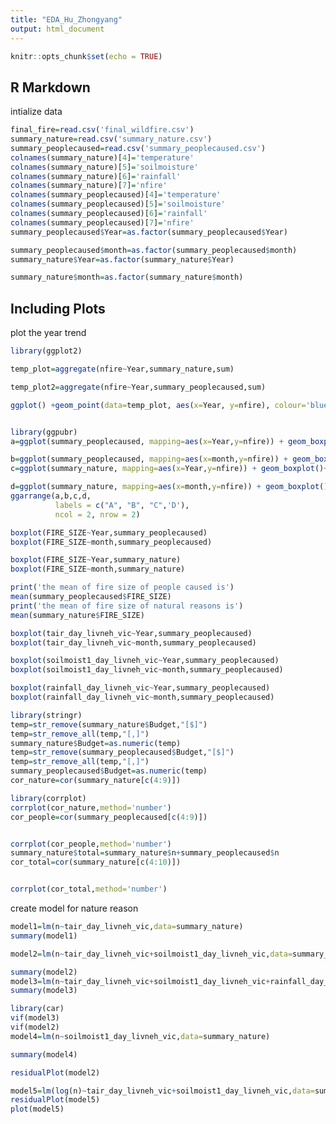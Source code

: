 ```yaml
---
title: "EDA_Hu_Zhongyang"
output: html_document
---
```


```r
knitr::opts_chunk$set(echo = TRUE)
```

## R Markdown

intialize data

```r
final_fire=read.csv('final_wildfire.csv')
summary_nature=read.csv('summary_nature.csv')
summary_peoplecaused=read.csv('summary_peoplecaused.csv')
colnames(summary_nature)[4]='temperature'
colnames(summary_nature)[5]='soilmoisture'
colnames(summary_nature)[6]='rainfall'
colnames(summary_nature)[7]='nfire'
colnames(summary_peoplecaused)[4]='temperature'
colnames(summary_peoplecaused)[5]='soilmoisture'
colnames(summary_peoplecaused)[6]='rainfall'
colnames(summary_peoplecaused)[7]='nfire'
summary_peoplecaused$Year=as.factor(summary_peoplecaused$Year)

summary_peoplecaused$month=as.factor(summary_peoplecaused$month)
summary_nature$Year=as.factor(summary_nature$Year)

summary_nature$month=as.factor(summary_nature$month)
```

## Including Plots

plot the year trend

```r
library(ggplot2)

temp_plot=aggregate(nfire~Year,summary_nature,sum)

temp_plot2=aggregate(nfire~Year,summary_peoplecaused,sum)

ggplot() +geom_point(data=temp_plot, aes(x=Year, y=nfire), colour='blue') + geom_point(data=temp_plot2, aes(x=Year, y=nfire),colour='red')+labs(title='Number of Fires Each Year (red for people caused fire bule for other reasons)',y='Number of Fires')



```


```r
library(ggpubr)
a=ggplot(summary_peoplecaused, mapping=aes(x=Year,y=nfire)) + geom_boxplot()+ggtitle('box-plot of number of people-caused fires for different years')+ylab('Number of Fires')

b=ggplot(summary_peoplecaused, mapping=aes(x=month,y=nfire)) + geom_boxplot()+ggtitle('box-plot of number of people-caused fires for different months')+ylab('Number of Fires')
c=ggplot(summary_nature, mapping=aes(x=Year,y=nfire)) + geom_boxplot()+ggtitle('box-plot of number of fires caused by other reasons for different years')+ylab('Number of Fires')

d=ggplot(summary_nature, mapping=aes(x=month,y=nfire)) + geom_boxplot()+ggtitle('box-plot of number of fires caused by other reasons for different months')+ylab('Number of Fires')
ggarrange(a,b,c,d, 
          labels = c("A", "B", "C",'D'),
          ncol = 2, nrow = 2)
```
```r
boxplot(FIRE_SIZE~Year,summary_peoplecaused)
boxplot(FIRE_SIZE~month,summary_peoplecaused)

boxplot(FIRE_SIZE~Year,summary_nature)
boxplot(FIRE_SIZE~month,summary_nature)

print('the mean of fire size of people caused is')
mean(summary_peoplecaused$FIRE_SIZE)
print('the mean of fire size of natural reasons is')
mean(summary_nature$FIRE_SIZE)


```
```r
boxplot(tair_day_livneh_vic~Year,summary_peoplecaused)
boxplot(tair_day_livneh_vic~month,summary_peoplecaused)

boxplot(soilmoist1_day_livneh_vic~Year,summary_peoplecaused)
boxplot(soilmoist1_day_livneh_vic~month,summary_peoplecaused)

boxplot(rainfall_day_livneh_vic~Year,summary_peoplecaused)
boxplot(rainfall_day_livneh_vic~month,summary_peoplecaused)
```
```r
library(stringr)
temp=str_remove(summary_nature$Budget,"[$]")
temp=str_remove_all(temp,"[,]")
summary_nature$Budget=as.numeric(temp)
temp=str_remove(summary_peoplecaused$Budget,"[$]")
temp=str_remove_all(temp,"[,]")
summary_peoplecaused$Budget=as.numeric(temp)
cor_nature=cor(summary_nature[c(4:9)])

library(corrplot)
corrplot(cor_nature,method='number')
cor_people=cor(summary_peoplecaused[c(4:9)])


corrplot(cor_people,method='number')
summary_nature$total=summary_nature$n+summary_peoplecaused$n
cor_total=cor(summary_nature[c(4:10)])


corrplot(cor_total,method='number')
```


create model for nature reason

```r

model1=lm(n~tair_day_livneh_vic,data=summary_nature)
summary(model1)

model2=lm(n~tair_day_livneh_vic+soilmoist1_day_livneh_vic,data=summary_nature)

summary(model2)
model3=lm(n~tair_day_livneh_vic+soilmoist1_day_livneh_vic+rainfall_day_livneh_vic,data=summary_nature)
summary(model3)

library(car)
vif(model3)
vif(model2)
model4=lm(n~soilmoist1_day_livneh_vic,data=summary_nature)

summary(model4)

residualPlot(model2)

model5=lm(log(n)~tair_day_livneh_vic+soilmoist1_day_livneh_vic,data=summary_nature)
residualPlot(model5)
plot(model5)
```